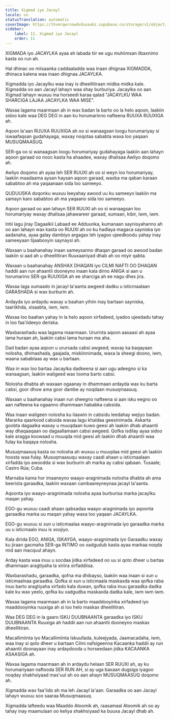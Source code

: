 ```yaml
---
title: Xigmad iyo Jacayl
locale: so
statusTranslation: automatic
coverImage: https://lhvmrqwrcowdvduuaukz.supabase.co/storage/v1/object/public/strapi-uploads/small_cover-educacion-fundamental.webp-2d51a7828a2b1309555be27f7e2a61a0.webp
sidebar:
    label: 11. Xigmad iyo Jacayl
    order: 11
---
```

XIGMADA iyo JACAYLKA ayaa ah labada tiir ee ugu muhiimsan ilbaxnimo kasta oo run ah.

Hal dhinac oo miisaanka caddaaladda waa inaan dhignaa XIGMADDA, dhinaca kalena waa inaan dhignaa JACAYLKA.

Xigmadda iyo Jacaylku waa inay is dheellitiraan midba midka kale. Xigmadda oo aan Jacayl lahayn waa shay burburiya. Jacaylka oo aan Xigmad lahayn wuxuu ina horseedi karaa qalad "JACAYLKU WAA SHARCIGA LAJAA JACAYLKA WAA MISE".

Waxaa lagama maarmaan ah in wax badan la barto oo la helo aqoon, laakiin sidoo kale waa DEG DEG in aan ku horumarinno nafteena RUUXA RUUXIGA ah.

Aqoon la'aan RUUXA RUUXIGA ah oo si wanaagsan loogu horumariyay si iswaafaqsan gudahayaga, waxay noqotaa sababta waxa loo yaqaan MUSUQMAASUQ.

SER-ga oo si wanaagsan loogu horumariyay gudahayaga laakiin aan lahayn aqoon garaad oo nooc kasta ha ahaadee, waxay dhalisaa Awliyo doqomo ah.

Awliyo doqomo ah ayaa leh SER RUUXI ah oo si weyn loo horumariyay, laakiin maadaama aysan haysan aqoon garaad, waxba ma qaban karaan sababtoo ah ma yaqaanaan sida loo sameeyo.

QUDUUSKA doqonku wuxuu leeyahay awood uu ku sameeyo laakiin ma samayn karo sababtoo ah ma yaqaano sida loo sameeyo.

Aqoon garaad oo aan lahayn SER RUUXI ah oo si wanaagsan loo horumariyay waxay dhalisaa jahawareer garaad, xumaan, kibir, iwm, iwm.

Intii lagu jiray Dagaalkii Labaad ee Adduunka, kumanaan saynisyahanno ah oo aan lahayn wax kasta oo RUUXI ah oo ku hadlaya magaca sayniska iyo aadanaha, ayaa galay dambiyo argagax leh iyagoo ujeedkoodu yahay inay sameeyaan tijaabooyin saynaysi ah.

Waxaan u baahanahay inaan sameysanno dhaqan garaad oo awood badan laakiin si aad ah u dheellitiran Ruuxaaniyad dhab ah oo miyir qabta.

Waxaan u baahanahay ANSHAX DHAQAN iyo CILMI NAFTI OO DHAQAN haddii aan run ahaantii dooneyno inaan kala dirno ANIGA si aan u horumarino SER-ga RUUXIGA ah ee sharciga ah ee nagu dhex jira.

Waxaa laga xumaado in jacayl la'aanta awgeed dadku u isticmaalaan GARASHADA si wax burburin ah.

Ardayda iyo ardaydu waxay u baahan yihiin inay bartaan sayniska, taariikhda, xisaabta, iwm, iwm.

Waxaa loo baahan yahay in la helo aqoon xirfadeed, iyadoo ujeedadu tahay in loo faa'iideeyo deriska.

Waxbarashadu waa lagama maarmaan. Ururinta aqoon aasaasi ah ayaa lama huraan ah, laakiin cabsi lama huraan ma aha.

Dad badan ayaa aqoon u urursada cabsi awgeed; waxay ka baqayaan nolosha, dhimashada, gaajada, miskiinnimada, waxa la sheegi doono, iwm, waana sababtaas ay wax u bartaan.

Waa in wax loo bartaa Jacaylka dadkeena si aan ugu adeegno si ka wanaagsan, laakiin waligeed wax looma barto cabsi.

Nolosha dhabta ah waxaan ogaanay in dhammaan ardayda wax ku barta cabsi, goor dhow ama goor dambe ay noqdaan musuqmaasuq.

Waxaan u baahanahay inaan run sheegno nafteena si aan isku eegno oo aan nafteena ka ogaanno dhammaan hababka cabsida.

Waa inaan waligeen nolosha ku ilaawin in cabsidu leedahay wejiyo badan. Mararka qaarkood cabsida waxaa lagu khaldaa geesinimada. Askarta goobta dagaalka waxay u muuqdaan kuwo geesi ah laakiin dhab ahaantii way dhaqaaqaan oo dagaallamaan cabsi awgeed. Qofka isdilay ayaa sidoo kale aragga koowaad u muuqda mid geesi ah laakiin dhab ahaantii waa fulay ka baqaya nolosha.

Musuqmaasuq kasta oo nolosha ah wuxuu u muuqdaa mid geesi ah laakiin hoosta waa fulay. Musuqmaasuqu waxay caadi ahaan u isticmaalaan xirfadda iyo awoodda si wax burburin ah marka ay cabsi qabaan. Tusaale; Castro Rúa; Cuba.

Marnaba kama hor imaaneyno waayo-aragnimada nolosha dhabta ah ama beerista garaadka, laakiin waxaan cambaareyneynaa jacayl la'aanta.

Aqoonta iyo waayo-aragnimada nolosha ayaa burburisa marka jacaylku maqan yahay.

EGO-gu wuxuu caadi ahaan qabsadaa waayo-aragnimada iyo aqoonta garaadka marka uu maqan yahay waxa loo yaqaan JACAYLKA.

EGO-gu wuxuu si xun u isticmaalaa waayo-aragnimada iyo garaadka marka uu u isticmaalo inuu is xoojiyo.

Kala dirida EGO, ANIGA, ISKAYGA, waayo-aragnimada iyo Garaadku waxay ku jiraan gacmaha SER-ga INTIMO oo xadgudub kasta ayaa markaa noqda mid aan macquul ahayn.

Arday kasta waa inuu u socdaa jidka xirfadeed oo uu si qoto dheer u bartaa dhammaan aragtiyaha la xiriira xirfaddiisa.

Waxbarashadu, garaadka, qofna ma dhibayso, laakiin waa inaan si xun u isticmaalnaa garaadka. Qofka si xun u isticmaala maskaxda waa qofka raba inuu barto aragtiyaha xirfado kala duwan, qofka raba inuu garaadka dadka kale ku wax yeelo, qofka ku xadgudba maskaxda dadka kale, iwm iwm iwm.

Waxaa lagama maarmaan ah in la barto maaddooyinka xirfadeed iyo maaddooyinka ruuxiga ah si loo helo maskax dheellitiran.

Waa DEG DEG in la gaaro ISKU DUUBNAANTA garaadka iyo ISKU DUUBNAANTA Ruuxiga ah haddii aan run ahaantii dooneyno maskax dheellitiran.

Macallimiinta iyo Macallimiinta Iskuullada, kuleejyada, Jaamacadaha, iwm, waa inay si qoto dheer u bartaan Cilmi nafsigeenna Kacaanka haddii ay run ahaantii doonayaan inay ardaydooda u horseedaan jidka KACAANKA ASAASIGA ah.

Waxaa lagama maarmaan ah in ardaydu helaan SER RUUXI ah, ay ku horumariyaan naftooda SER RUN AH, si ay uga baxaan dugsiga iyagoo noqday shakhsiyaad mas'uul ah oo aan ahayn MUSUQMAASUQ doqomo ah.

Xigmadda wax faa'iido ah ma leh Jacayl la'aan. Garaadka oo aan Jacayl lahayn wuxuu soo saaraa Musuqmaasuq.

Xigmadda lafteedu waa Maaddo Atoomik ah, raasamaal Atoomik ah oo ay tahay inay maamulaan oo keliya shakhsiyaad ka buuxa Jacayl dhab ah.

